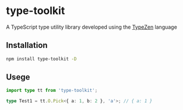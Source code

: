 # type-toolkit

A TypeScript type utility library developed using the [TypeZen](https://www.github.com/xlboy/type-zen) language

## Installation

```bash
npm install type-toolkit -D
```

## Usege

```typescript
import type tt from 'type-toolkit';

type Test1 = tt.O.Pick<{ a: 1, b: 2 }, 'a'>; // { a: 1 }
```

